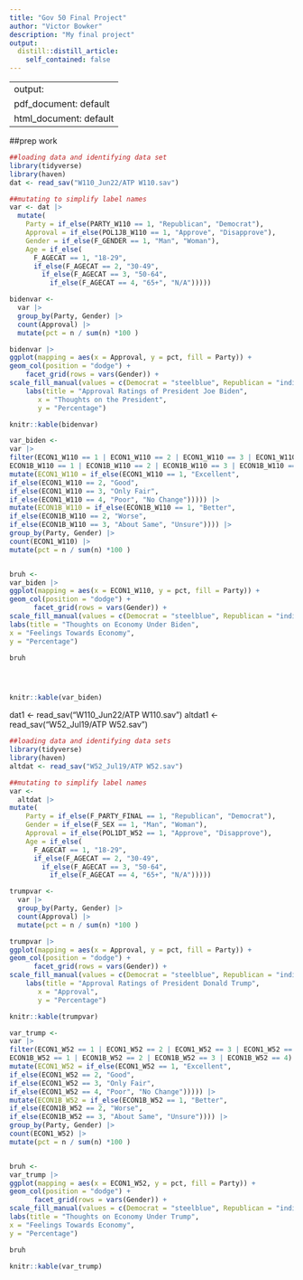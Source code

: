 ```yaml
---
title: "Gov 50 Final Project"
author: "Victor Bowker"
description: "My final project"
output:
  distill::distill_article:
    self_contained: false
---
```


---
output:
  pdf_document: default
  html_document: default
---
##prep work
```r
##loading data and identifying data set
library(tidyverse)
library(haven)
dat <- read_sav("W110_Jun22/ATP W110.sav")

```
```r
##mutating to simplify label names
var <- dat |>
  mutate(
    Party = if_else(PARTY_W110 == 1, "Republican", "Democrat"), 
    Approval = if_else(POL1JB_W110 == 1, "Approve", "Disapprove"),
    Gender = if_else(F_GENDER == 1, "Man", "Woman"),
    Age = if_else(
      F_AGECAT == 1, "18-29",
      if_else(F_AGECAT == 2, "30-49",
        if_else(F_AGECAT == 3, "50-64",
          if_else(F_AGECAT == 4, "65+", "N/A")))))
```
```r
bidenvar <-
  var |>
  group_by(Party, Gender) |>
  count(Approval) |>
  mutate(pct = n / sum(n) *100 )

bidenvar |>
ggplot(mapping = aes(x = Approval, y = pct, fill = Party)) +
geom_col(position = "dodge") +
    facet_grid(rows = vars(Gender)) +
scale_fill_manual(values = c(Democrat = "steelblue", Republican = "indianred")) +
    labs(title = "Approval Ratings of President Joe Biden",
       x = "Thoughts on the President",
       y = "Percentage") 

knitr::kable(bidenvar)
```
```r
var_biden <-
var |>
filter(ECON1_W110 == 1 | ECON1_W110 == 2 | ECON1_W110 == 3 | ECON1_W110 == 4 | ECON1_W110 == 5 |
ECON1B_W110 == 1 | ECON1B_W110 == 2 | ECON1B_W110 == 3 | ECON1B_W110 == 4) |>
mutate(ECON1_W110 = if_else(ECON1_W110 == 1, "Excellent",
if_else(ECON1_W110 == 2, "Good",
if_else(ECON1_W110 == 3, "Only Fair",
if_else(ECON1_W110 == 4, "Poor", "No Change"))))) |>
mutate(ECON1B_W110 = if_else(ECON1B_W110 == 1, "Better",
if_else(ECON1B_W110 == 2, "Worse",          
if_else(ECON1B_W110 == 3, "About Same", "Unsure")))) |>
group_by(Party, Gender) |>
count(ECON1_W110) |>
mutate(pct = n / sum(n) *100 )


bruh <- 
var_biden |>
ggplot(mapping = aes(x = ECON1_W110, y = pct, fill = Party)) +
geom_col(position = "dodge") +
      facet_grid(rows = vars(Gender)) +
scale_fill_manual(values = c(Democrat = "steelblue", Republican = "indianred")) +
labs(title = "Thoughts on Economy Under Biden",
x = "Feelings Towards Economy",
y = "Percentage") 

bruh




knitr::kable(var_biden)

```

dat1 <- read_sav("W110_Jun22/ATP W110.sav")
altdat1 <- read_sav("W52_Jul19/ATP W52.sav")

```r
##loading data and identifying data sets
library(tidyverse)
library(haven)
altdat <- read_sav("W52_Jul19/ATP W52.sav")

```
```r
##mutating to simplify label names
var <- 
  altdat |>
mutate(
    Party = if_else(F_PARTY_FINAL == 1, "Republican", "Democrat"), 
    Gender = if_else(F_SEX == 1, "Man", "Woman"),
    Approval = if_else(POL1DT_W52 == 1, "Approve", "Disapprove"),
    Age = if_else(
      F_AGECAT == 1, "18-29",
      if_else(F_AGECAT == 2, "30-49",
        if_else(F_AGECAT == 3, "50-64",
          if_else(F_AGECAT == 4, "65+", "N/A")))))


```
```r
trumpvar <-
  var |>
  group_by(Party, Gender) |>
  count(Approval) |>
  mutate(pct = n / sum(n) *100 )

trumpvar |>
ggplot(mapping = aes(x = Approval, y = pct, fill = Party)) +
geom_col(position = "dodge") +
      facet_grid(rows = vars(Gender)) +
scale_fill_manual(values = c(Democrat = "steelblue", Republican = "indianred")) +
    labs(title = "Approval Ratings of President Donald Trump",
       x = "Approval",
       y = "Percentage") 

knitr::kable(trumpvar)
```
```r
var_trump <-
var |>
filter(ECON1_W52 == 1 | ECON1_W52 == 2 | ECON1_W52 == 3 | ECON1_W52 == 4 | ECON1_W52 == 5 |
ECON1B_W52 == 1 | ECON1B_W52 == 2 | ECON1B_W52 == 3 | ECON1B_W52 == 4) |>
mutate(ECON1_W52 = if_else(ECON1_W52 == 1, "Excellent",
if_else(ECON1_W52 == 2, "Good",
if_else(ECON1_W52 == 3, "Only Fair",
if_else(ECON1_W52 == 4, "Poor", "No Change"))))) |>
mutate(ECON1B_W52 = if_else(ECON1B_W52 == 1, "Better",
if_else(ECON1B_W52 == 2, "Worse",          
if_else(ECON1B_W52 == 3, "About Same", "Unsure")))) |>
group_by(Party, Gender) |>
count(ECON1_W52) |>
mutate(pct = n / sum(n) *100 )


bruh <- 
var_trump |>
ggplot(mapping = aes(x = ECON1_W52, y = pct, fill = Party)) +
geom_col(position = "dodge") +
      facet_grid(rows = vars(Gender)) +
scale_fill_manual(values = c(Democrat = "steelblue", Republican = "indianred")) +
labs(title = "Thoughts on Economy Under Trump",
x = "Feelings Towards Economy",
y = "Percentage") 

bruh
 
knitr::kable(var_trump)

```






